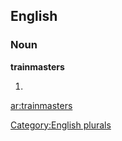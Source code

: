 ==English==

===Noun===
'''trainmasters'''

# {{plural of|[[trainmaster]]}}

[[Category:English plurals]]

[[ar:trainmasters]]
